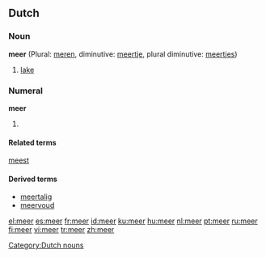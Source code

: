 {{see|Meer}}

==Dutch==
===Noun===
'''meer''' {{n}} (Plural: [[meren]], diminutive: [[meertje]], plural diminutive: [[meertjes]])

# [[lake]]

===Numeral===
'''meer'''

# {{comparative of|[[veel]]|lang=Dutch|POS=numeral}}

====Related terms====
[[meest]]

====Derived terms====
* [[meertalig]]
* [[meervoud]]

[[Category:Dutch nouns]]

[[el:meer]]
[[es:meer]]
[[fr:meer]]
[[id:meer]]
[[ku:meer]]
[[hu:meer]]
[[nl:meer]]
[[pt:meer]]
[[ru:meer]]
[[fi:meer]]
[[vi:meer]]
[[tr:meer]]
[[zh:meer]]